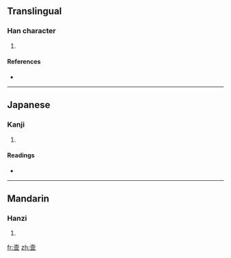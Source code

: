 {{also|壼}}
==Translingual==

===Han character===
{{Han char|rn=33|rad=士|as=08|sn=11|four=|canj=土月一金 (GBMC), X土月一金 (XGBMC)}}

# {{defn|Han|sort=士08}}

====References====
* {{Han ref|kx=0243.091|hdz=10458.060|uh=58F8|ud=22776}}

----

==Japanese==

===Kanji===
{{ja-kanji|grade=|rs=士08}}

# {{defn|Japanese}}

====Readings====
* {{ja-readings|on=[[こん]] (kon)|kun=[[へやのつろ]] (heyanotsuro), [[おく]] (oku)}}

----

==Mandarin==

===Hanzi===
{{cmn-hanzi|tra=壼|pin=[[kǔn]] ([[kun3]])|wg=k'un<sup>3</sup>}}

# {{defn|Mandarin}}

[[fr:壸]]
[[zh:壸]]